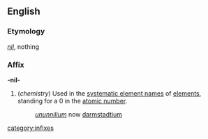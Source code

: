 ==English==
===Etymology===
{{L.}} ''[[nil]]'', nothing

===Affix===
'''-nil-'''

#(''chemistry'') Used in the [[systematic element name]]s of [[element]]s, standing for a 0 in the [[atomic number]].
#:''[[ununnilium]]'' now [[darmstadtium]]
[[category:infixes]]